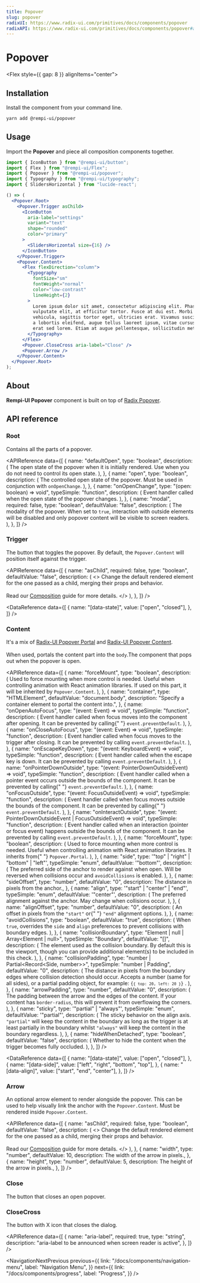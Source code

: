 ```yaml
---
title: Popover
slug: popover
radixUI: https://www.radix-ui.com/primitives/docs/components/popover
radixAPI: https://www.radix-ui.com/primitives/docs/components/popover#api-reference
---
```


# Popover

<Description text="Displays rich content in a portal, triggered by a button." />

<Flex style={{ gap: 8 }} alignItems="center">
  <RadixUI href="https://www.radix-ui.com/primitives/docs/components/popover" />
  <RadixAPI href="https://www.radix-ui.com/primitives/docs/components/popover#api-reference" />
  <SelectVersion />
</Flex>

<PreviewComponent name="popover" />

## Installation

Install the component from your command line.

```bash
yarn add @rempi-ui/popover
```

## Usage

Import the <strong>Popover</strong> and piece all composition components together.

```jsx
import { IconButton } from "@rempi-ui/button";
import { Flex } from "@rempi-ui/Flex";
import { Popover } from "@rempi-ui/popover";
import { Typography } from "@rempi-ui/typography";
import { SlidersHorizontal } from "lucide-react";

() => (
  <Popover.Root>
    <Popover.Trigger asChild>
      <IconButton
        aria-label="settings"
        variant="text"
        shape="rounded"
        color="primary"
      >
        <SlidersHorizontal size={16} />
      </IconButton>
    </Popover.Trigger>
    <Popover.Content>
      <Flex flexDirection="column">
        <Typography
          fontSize="sm"
          fontWeight="normal"
          color="low-contrast"
          lineHeight={2}
        >
          Lorem ipsum dolor sit amet, consectetur adipiscing elit. Phasellus ut
          vulputate elit, at efficitur tortor. Fusce at dui est. Morbi ac mauris
          vehicula, sagittis tortor eget, ultricies erat. Vivamus suscipit, arcu
          a lobortis eleifend, augue tellus laoreet ipsum, vitae cursus magna
          erat sed lorem. Etiam at augue pellentesque, sollicitudin metus.
        </Typography>
      </Flex>
      <Popover.CloseCross aria-label="Close" />
      <Popover.Arrow />
    </Popover.Content>
  </Popover.Root>
);
```

## About

<strong>Rempi-UI Popover</strong> component is built on top of [Radix Popover](https://www.radix-ui.com/primitives/docs/components/popover).

## API reference

### Root

Contains all the parts of a popover.

<MoreInfo
  componentName="Radix Popover Root"
  componentLink="https://www.radix-ui.com/primitives/docs/components/popover#root"
/>

<APIReference
  data={[
    {
      name: "defaultOpen",
      type: "boolean",
      description: (
        <span>
          The open state of the popover when it is initially rendered. Use when
          you do not need to control its open state.
        </span>
      ),
    },
    {
      name: "open",
      type: "boolean",
      description: (
        <span>
          The controlled open state of the popover. Must be used in conjunction
          with <code>onOpenChange</code>.
        </span>
      ),
    },
    {
      name: "onOpenChange",
      type: "(open: boolean) => void",
      typeSimple: "function",
      description: (
        <span>
          Event handler called when the open state of the popover changes.
        </span>
      ),
    },
    {
      name: "modal",
      required: false,
      type: "boolean",
      defaultValue: "false",
      description: (
        <span>
          The modality of the popover. When set to <code>true</code>,
          interaction with outside elements will be disabled and only popover
          content will be visible to screen readers.
        </span>
      ),
    },
  ]}
/>

### Trigger

The button that toggles the popover. By default, the `Popover.Content` will position itself against the trigger.

<MoreInfo
  componentName="Radix Popover Trigger"
  componentLink="https://www.radix-ui.com/primitives/docs/components/popover#trigger"
/>

<APIReference
  data={[
    {
      name: "asChild",
      required: false,
      type: "boolean",
      defaultValue: "false",
      description: (
        <>
          Change the default rendered element for the one passed as a child,
          merging their props and behavior.
          <br />
          <br />
          Read our <a href="../guides/composition">Composition</a> guide for more
          details.
        </>
      ),
    },
  ]}
/>

<DataReference
  data={[
    {
      name: "[data-state]",
      value: ["open", "closed"],
    },
  ]}
/>

### Content

It's a mix of [Radix-UI Popover Portal](https://www.radix-ui.com/primitives/docs/components/popover#portal) and [Radix-UI Popover Content](https://www.radix-ui.com/primitives/docs/components/popover#content).<br/><br/>
When used, portals the content part into the `body`.The component that pops out when the popover is open.

<MoreInfo
  componentName="Radix Popover Portal"
  componentLink="https://www.radix-ui.com/primitives/docs/components/popover#portal"
/>

<MoreInfo
  componentName="Radix Popover Content"
  componentLink="https://www.radix-ui.com/primitives/docs/components/popover#content"
/>

<APIReference
  data={[
    {
      name: "forceMount",
      type: "boolean",
      description: (
        <span>
          Used to force mounting when more control is needed. Useful when
          controlling animation with React animation libraries. If used on this
          part, it will be inherited by <code>Popover.Content</code>.
        </span>
      ),
    },
    {
      name: "container",
      type: "HTMLElement",
      defaultValue: "document.body",
      description: "Specify a container element to portal the content into.",
    },
    {
      name: "onOpenAutoFocus",
      type: "(event: Event) => void",
      typeSimple: "function",
      description: (
        <span>
          Event handler called when focus moves into the component after
          opening. It can be prevented by calling{" "}
          <code>event.preventDefault</code>.
        </span>
      ),
    },
    {
      name: "onCloseAutoFocus",
      type: "(event: Event) => void",
      typeSimple: "function",
      description: (
        <span>
          Event handler called when focus moves to the trigger after closing. It
          can be prevented by calling <code>event.preventDefault</code>.
        </span>
      ),
    },
    {
      name: "onEscapeKeyDown",
      type: "(event: KeyboardEvent) => void",
      typeSimple: "function",
      description: (
        <span>
          Event handler called when the escape key is down. It can be prevented
          by calling <code>event.preventDefault</code>.
        </span>
      ),
    },
    {
      name: "onPointerDownOutside",
      type: "(event: PointerDownOutsideEvent) => void",
      typeSimple: "function",
      description: (
        <span>
          Event handler called when a pointer event occurs outside the bounds of
          the component. It can be prevented by calling{" "}
          <code>event.preventDefault</code>.
        </span>
      ),
    },
    {
      name: "onFocusOutside",
      type: "(event: FocusOutsideEvent) => void",
      typeSimple: "function",
      description: (
        <span>
          Event handler called when focus moves outside the bounds of the
          component. It can be prevented by calling{" "}
          <code>event.preventDefault</code>.
        </span>
      ),
    },
    {
      name: "onInteractOutside",
      type: "(event: PointerDownOutsideEvent | FocusOutsideEvent) => void",
      typeSimple: "function",
      description: (
        <span>
          Event handler called when an interaction (pointer or focus event)
          happens outside the bounds of the component. It can be prevented by
          calling <code>event.preventDefault</code>.
        </span>
      ),
    },
    {
      name: "forceMount",
      type: "boolean",
      description: (
        <span>
          Used to force mounting when more control is needed. Useful when
          controlling animation with React animation libraries. It inherits from{" "}
          <code>Popover.Portal</code>.
        </span>
      ),
    },
    {
      name: "side",
      type: '"top" | "right" | "bottom" | "left"',
      typeSimple: "enum",
      defaultValue: '"bottom"',
      description: (
        <span>
          The preferred side of the anchor to render against when open. Will be
          reversed when collisions occur and <code>avoidCollisions</code> is
          enabled.
        </span>
      ),
    },
    {
      name: "sideOffset",
      type: "number",
      defaultValue: "0",
      description: <span>The distance in pixels from the anchor.</span>,
    },
    {
      name: "align",
      type: '"start" | "center" | "end"',
      typeSimple: "enum",
      defaultValue: '"center"',
      description: (
        <span>
          The preferred alignment against the anchor. May change when collisions
          occur.
        </span>
      ),
    },
    {
      name: "alignOffset",
      type: "number",
      defaultValue: "0",
      description: (
        <span>
          An offset in pixels from the <code>"start"</code> or{" "}
          <code>"end"</code> alignment options.
        </span>
      ),
    },
    {
      name: "avoidCollisions",
      type: "boolean",
      defaultValue: "true",
      description: (
        <span>
          When <code>true</code>, overrides the <code>side</code> and
          <code>align</code> preferences to prevent collisions with boundary edges.
        </span>
      ),
    },
    {
      name: "collisionBoundary",
      type: "Element | null | Array<Element | null>",
      typeSimple: "Boundary",
      defaultValue: "[]",
      description: (
        <span>
          The element used as the collision boundary. By default this is the
          viewport, though you can provide additional element(s) to be included
          in this check.
        </span>
      ),
    },
    {
      name: "collisionPadding",
      type: "number | Partial<Record<Side, number>>",
      typeSimple: "number | Padding",
      defaultValue: "0",
      description: (
        <span>
          The distance in pixels from the boundary edges where collision
          detection should occur. Accepts a number (same for all sides), or a
          partial padding object, for example: <code>{`{ top: 20, left: 20 }`}</code>
          .
        </span>
      ),
    },
    {
      name: "arrowPadding",
      type: "number",
      defaultValue: "0",
      description: (
        <span>
          The padding between the arrow and the edges of the content. If your
          content has <code>border-radius</code>, this will prevent it from
          overflowing the corners.
        </span>
      ),
    },
    {
      name: "sticky",
      type: '"partial" | "always"',
      typeSimple: "enum",
      defaultValue: '"partial"',
      description: (
        <span>
          The sticky behavior on the align axis. <code>"partial"</code> will
          keep the content in the boundary as long as the trigger is at least
          partially in the boundary whilst <code>"always"</code> will keep the
          content in the boundary regardless.
        </span>
      ),
    },
    {
      name: "hideWhenDetached",
      type: "boolean",
      defaultValue: "false",
      description: (
        <span>
          Whether to hide the content when the trigger becomes fully occluded.
        </span>
      ),
    },
  ]}
/>

<DataReference
  data={[
    {
      name: "[data-state]",
      value: ["open", "closed"],
    },
    {
      name: "[data-side]",
      value: ["left", "right", "bottom", "top"],
    },
    {
      name: "[data-align]",
      value: ["start", "end", "center"],
    },
  ]}
/>

### Arrow

An optional arrow element to render alongside the popover. This can be used to help visually link the anchor with the `Popover.Content`. Must be rendered inside `Popover.Content`.

<MoreInfo
  componentName="Radix Popover Arrow"
  componentLink="https://www.radix-ui.com/primitives/docs/components/popover#arrow"
/>

<APIReference
  data={[
    {
      name: "asChild",
      required: false,
      type: "boolean",
      defaultValue: "false",
      description: (
        <>
          Change the default rendered element for the one passed as a child,
          merging their props and behavior.
          <br />
          <br />
          Read our <a href="../guides/composition">Composition</a> guide for more
          details.
        </>
      ),
    },
    {
      name: "width",
      type: "number",
      defaultValue: 10,
      description: <span>The width of the arrow in pixels.</span>,
    },
    {
      name: "height",
      type: "number",
      defaultValue: 5,
      description: <span>The height of the arrow in pixels.</span>,
    },
  ]}
/>

### Close

The button that closes an open popover.

<MoreInfo
  componentName="Radix Popover Close"
  componentLink="https://www.radix-ui.com/primitives/docs/components/popover#close"
/>

### CloseCross

The button with X icon that closes the dialog.

<APIReference
  data={[
    {
      name: "aria-label",
      required: true,
      type: "string",
      description: "aria-label to be announced when screen reader is active",
    },
  ]}
/>

<NavigationNextPrevious
  previous={{
    link: "/docs/components/navigation-menu",
    label: "Navigation Menu",
  }}
  next={{
    link: "/docs/components/progress",
    label: "Progress",
  }}
/>

<EditThisPage url="components/en-US/popover/1.0.0.mdx" />
